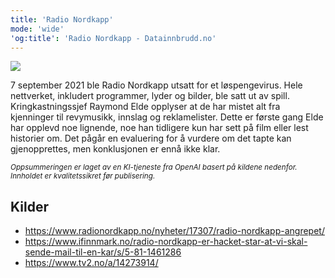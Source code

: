 ```yaml
---
title: 'Radio Nordkapp'
mode: 'wide'
'og:title': 'Radio Nordkapp - Datainnbrudd.no'
---
```


<Frame>
<img src="/images/radionordkapp.png" noZoom/>
</Frame>

7 september 2021 ble Radio Nordkapp utsatt for et løspengevirus. Hele nettverket, inkludert programmer, lyder og bilder, ble satt ut av spill. Kringkastningssjef Raymond Elde opplyser at de har mistet alt fra kjenninger til revymusikk, innslag og reklamelister. Dette er første gang Elde har opplevd noe lignende, noe han tidligere kun har sett på film eller lest historier om. Det pågår en evaluering for å vurdere om det tapte kan gjenopprettes, men konklusjonen er ennå ikke klar.

<sup><i>Oppsummeringen er laget av en KI-tjeneste fra OpenAI basert på kildene nedenfor. Innholdet er kvalitetssikret før publisering.</i></sup>

## Kilder
- https://www.radionordkapp.no/nyheter/17307/radio-nordkapp-angrepet/
- https://www.ifinnmark.no/radio-nordkapp-er-hacket-star-at-vi-skal-sende-mail-til-en-kar/s/5-81-1461286
- https://www.tv2.no/a/14273914/
